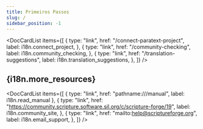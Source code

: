 ```yaml
---
title: Primeiros Passos
slug: /
sidebar_position: -1
---
```



<DocCardList
  items={[
    {
      type: "link",
      href: "/connect-paratext-project",
      label: i18n.connect_project,
    },
    {
      type: "link",
      href: "/community-checking",
      label: i18n.community_checking,
    },
    {
      type: "link",
      href: "/translation-suggestions",
      label: i18n.translation_suggestions,
    },
  ]}
/>

<h2>{i18n.more_resources}</h2>

<DocCardList
  items={[
    { type: "link", href: "pathname:///manual", label: i18n.read_manual },
    {
      type: "link",
      href: "https://community.scripture.software.sil.org/c/scripture-forge/19",
      label: i18n.community_site,
    },
    {
      type: "link",
      href: "mailto:help@scriptureforge.org",
      label: i18n.email_support,
    },
  ]}
/>
